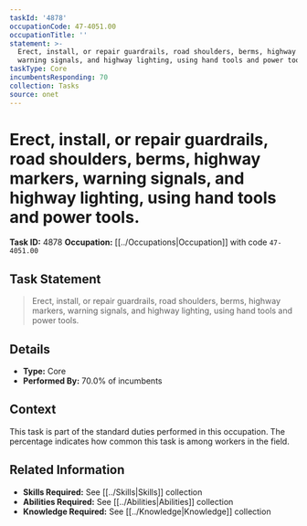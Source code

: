 ```yaml
---
taskId: '4878'
occupationCode: 47-4051.00
occupationTitle: ''
statement: >-
  Erect, install, or repair guardrails, road shoulders, berms, highway markers,
  warning signals, and highway lighting, using hand tools and power tools.
taskType: Core
incumbentsResponding: 70
collection: Tasks
source: onet
---
```

# Erect, install, or repair guardrails, road shoulders, berms, highway markers, warning signals, and highway lighting, using hand tools and power tools.

**Task ID:** 4878
**Occupation:** [[../Occupations|Occupation]] with code `47-4051.00`

## Task Statement

> Erect, install, or repair guardrails, road shoulders, berms, highway markers, warning signals, and highway lighting, using hand tools and power tools.

## Details

- **Type:** Core
- **Performed By:** 70.0% of incumbents

## Context

This task is part of the standard duties performed in this occupation. The percentage indicates how common this task is among workers in the field.

## Related Information

- **Skills Required:** See [[../Skills|Skills]] collection
- **Abilities Required:** See [[../Abilities|Abilities]] collection
- **Knowledge Required:** See [[../Knowledge|Knowledge]] collection
